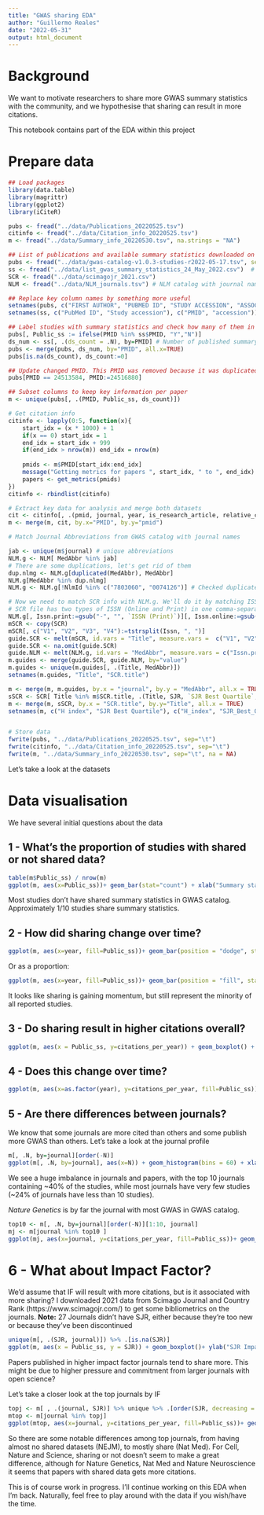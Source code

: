 ```yaml
---
title: "GWAS sharing EDA"
author: "Guillermo Reales"
date: "2022-05-31"
output: html_document
---
```


# Background

We want to motivate researchers to share more GWAS summary statistics with the community, and we hypothesise that sharing can result in more citations.

This notebook contains part of the EDA within this project

# Prepare data

```r
## Load packages
library(data.table)
library(magrittr)
library(ggplot2)
library(iCiteR)

```
```r
pubs <- fread("../data/Publications_20220525.tsv")
citinfo <- fread("../data/Citation_info_20220525.tsv")
m <- fread("../data/Summary_info_20220530.tsv", na.strings = "NA")
```


```r
## List of publications and available summary statistics downloaded on 2022-05-24
pubs <- fread("../data/gwas-catalog-v1.0.3-studies-r2022-05-17.tsv", sep="\t") # Published studies
ss <- fread("../data/list_gwas_summary_statistics_24_May_2022.csv")  # Studies with summary statistics
SCR <- fread("../data/scimagojr_2021.csv")
NLM <- fread("../data/NLM_journals.tsv") # NLM catalog with journal names, ISSN, and abbreviations

## Replace key column names by something more useful
setnames(pubs, c("FIRST AUTHOR", "PUBMED ID", "STUDY ACCESSION", "ASSOCIATION COUNT"), c("First_Author", "PMID", "accession", "association_count")) 
setnames(ss, c("PubMed ID", "Study accession"), c("PMID", "accession"))

## Label studies with summary statistics and check how many of them in each study
pubs[, Public_ss := ifelse(PMID %in% ss$PMID, "Y","N")]
ds_num <- ss[, .(ds_count = .N), by=PMID] # Number of published summary statistics datasets
pubs <- merge(pubs, ds_num, by="PMID", all.x=TRUE)
pubs[is.na(ds_count), ds_count:=0]

## Update changed PMID. This PMID was removed because it was duplicated in PubMed, so we update it to the current ID. It didn't have summary statistics.  
pubs[PMID == 24513584, PMID:=24516880]

## Subset columns to keep key information per paper
m <- unique(pubs[, .(PMID, Public_ss, ds_count)])

# Get citation info
citinfo <- lapply(0:5, function(x){
	start_idx = (x * 1000) + 1
	if(x == 0) start_idx = 1
	end_idx = start_idx + 999
	if(end_idx > nrow(m)) end_idx = nrow(m)
	
	pmids <- m$PMID[start_idx:end_idx]
	message("Getting metrics for papers ", start_idx, " to ", end_idx) 
	papers <- get_metrics(pmids)
})
citinfo <- rbindlist(citinfo)

# Extract key data for analysis and merge both datasets
cit <- citinfo[, .(pmid, journal, year, is_research_article, relative_citation_ratio, nih_percentile, citation_count, citations_per_year, expected_citations_per_year, field_citation_rate)] 
m <- merge(m, cit, by.x="PMID", by.y="pmid")

# Match Journal Abbreviations from GWAS catalog with journal names 

jab <- unique(m$journal) # unique abbreviations
NLM.g <- NLM[ MedAbbr %in% jab] 
# There are some duplications, let's get rid of them
dup.nlmg <- NLM.g[duplicated(MedAbbr), MedAbbr]
NLM.g[MedAbbr %in% dup.nlmg]
NLM.g <- NLM.g[!NlmId %in% c("7803060", "0074126")] # Checked duplicated in SCR and the latter two didn't have an entry by ISSN in SCR, so we'll remove them

# Now we need to match SCR info with NLM.g. We'll do it by matching ISSN. 
# SCR file has two types of ISSN (Online and Print) in one comma-separated string, and the order is not constant (????) so we'll try to separate and match
NLM.g[, Issn.print:=gsub("-", "", `ISSN (Print)`)][, Issn.online:=gsub("-", "", `ISSN (Online)`)] # SCR Issn are missing the hyphen, so let's remove it
mSCR <- copy(SCR)
mSCR[, c("V1", "V2", "V3", "V4"):=tstrsplit(Issn, ", ")]
guide.SCR <- melt(mSCR, id.vars = "Title", measure.vars =  c("V1", "V2", "V3", "V4"))
guide.SCR <- na.omit(guide.SCR)
guide.NLM <- melt(NLM.g, id.vars = "MedAbbr", measure.vars = c("Issn.print", "Issn.online"))
m.guides <- merge(guide.SCR, guide.NLM, by="value")
m.guides <- unique(m.guides[, .(Title, MedAbbr)])
setnames(m.guides, "Title", "SCR.title")

m <- merge(m, m.guides, by.x = "journal", by.y = "MedAbbr", all.x = TRUE) # Merge with guides to get the journal title
sSCR <- SCR[ Title %in% m$SCR.title, .(Title, SJR, `SJR Best Quartile`, `H index`, Publisher)][, SJR:=as.numeric(gsub(",", ".", SJR))] # Select columns to use. Also replace comma for numeric SJR
m <- merge(m, sSCR, by.x = "SCR.title", by.y="Title", all.x = TRUE) 
setnames(m, c("H index", "SJR Best Quartile"), c("H_index", "SJR_Best_Quartile"))


# Store data
fwrite(pubs, "../data/Publications_20220525.tsv", sep="\t")
fwrite(citinfo, "../data/Citation_info_20220525.tsv", sep="\t")
fwrite(m, "../data/Summary_info_20220530.tsv", sep="\t", na = NA)
```
Let's take a look at the datasets


# Data visualisation

We have several initial questions about the data

## 1 - What's the proportion of studies with shared or not shared data?

```r
table(m$Public_ss) / nrow(m)
ggplot(m, aes(x=Public_ss))+ geom_bar(stat="count") + xlab("Summary statistics available?") 
```

Most studies don't have shared summary statistics in GWAS catalog. Approximately 1/10 studies share summary statistics.

## 2 - How did sharing change over time?

```r
ggplot(m, aes(x=year, fill=Public_ss))+ geom_bar(position = "dodge", stat="count") + xlab("Summary statistics available?") 
```

Or as a proportion:

```r
ggplot(m, aes(x=year, fill=Public_ss))+ geom_bar(position = "fill", stat="count") + xlab("Summary statistics available?") 
```


It looks like sharing is gaining momentum, but still represent the minority of all reported studies.

## 3 - Do sharing result in higher citations overall?

```r
ggplot(m, aes(x = Public_ss, y=citations_per_year)) + geom_boxplot() + xlab("Summary statistics available?") + ylab("Citations per year")
```

## 4 - Does this change over time?

```r
ggplot(m, aes(x=as.factor(year), y=citations_per_year, fill=Public_ss))+ geom_boxplot() + xlab("Year") + ylab("Citations per year")
```

## 5 - Are there differences between journals?

We know that some journals are more cited than others and some publish more GWAS than others. Let's take a look at the journal profile

```r
m[, .N, by=journal][order(-N)]
ggplot(m[, .N, by=journal], aes(x=N)) + geom_histogram(bins = 60) + xlab("Studies per journal") + ylab("Number of Journals")
```

We see a huge imbalance in journals and papers, with the top 10 journals containing \~40% of the studies, while most journals have very few studies (\~24% of journals have less than 10 studies).

*Nature Genetics* is by far the journal with most GWAS in GWAS catalog.

```r
top10 <- m[, .N, by=journal][order(-N)][1:10, journal]
mj <- m[journal %in% top10 ]
ggplot(mj, aes(x=journal, y=citations_per_year, fill=Public_ss))+ geom_boxplot() + xlab("Journal (Top 10 most papers in GWAS catalog)") + ylab("Citations per year") + theme(axis.text.x = element_text(angle = -45, hjust=0))
```

# 6 - What about Impact Factor? 

We'd assume that IF will result with more citations, but is it associated with more sharing? I downloaded 2021 data from Scimago Journal and Country Rank (https://www.scimagojr.com/) to get some bibliometrics on the journals.  **Note:** 27 Journals didn't have SJR, either because they're too new or because they've been discontinued

```r
unique(m[, .(SJR, journal)]) %>% .[is.na(SJR)]
ggplot(m, aes(x = Public_ss, y = SJR)) + geom_boxplot()+ ylab("SJR Impact factor") 
```

Papers published in higher impact factor journals tend to share more. This might be due to higher pressure and commitment from larger journals with open science?


Let's take a closer look at the top journals by IF

```r
topj <- m[ , .(journal, SJR)] %>% unique %>% .[order(SJR, decreasing = TRUE)] %>% .[1:10, journal]
mtop <- m[journal %in% topj]
ggplot(mtop, aes(x=journal, y=citations_per_year, fill=Public_ss))+ geom_boxplot() + xlab("Journal (Top 10 Journals by SJR)") + ylab("Citations per year") + theme(axis.text.x = element_text(angle = -45, hjust=0))
```

So there are some notable differences among top journals, from having almost no shared datasets (NEJM), to mostly share (Nat Med). For Cell, Nature and Science, sharing or not doesn't seem to make a great difference, although for Nature Genetics, Nat Med and Nature Neuroscience it seems that papers with shared data gets more citations.


This is of course work in progress. I'll continue working on this EDA when I'm back. Naturally, feel free to play around with the data if you wish/have the time.

